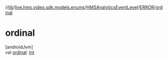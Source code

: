 //[lib](../../../../index)/[live.hms.video.sdk.models.enums](../../index)/[HMSAnalyticsEventLevel](../index)/[ERROR](index)/[ordinal](ordinal)

# ordinal

[androidJvm]\
val [ordinal](ordinal): [Int](https://kotlinlang.org/api/latest/jvm/stdlib/kotlin/-int/index.html)
